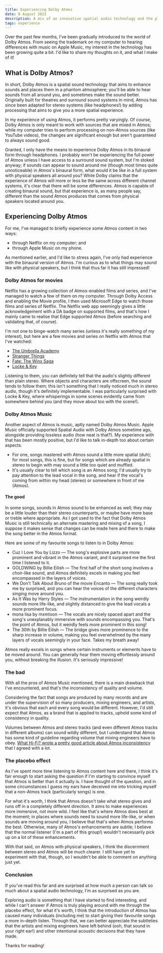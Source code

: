 ```yaml
---
title: Experiencing Dolby Atmos
date: 8 August 2022
description: A mix of an innovative spatial audio technology and the placebo effect makes me have greater appreciation for music.
tags: experience
---
```


Over the past few months, I've been gradually introduced to the world of Dolby Atmos. From seeing the trademark on my computer to hearing differences with music on Apple Music, my interest in the technology has been growing quite a bit. I'd like to share my thoughts on it, and what I make of it!

## What is Dolby Atmos?

In short, Dolby Atmos is a spatial sound technology that aims to enhance sounds and places them in a phantom atmosphere; you'll be able to hear sounds from all around you, and sometimes make the sound better. Originally built for theatres and surround sound systems in mind, Atmos has since been adapted for stereo systems (like headphones!) by adding processing that aims to give you a more spatial experience.

In my experience of using Atmos, it performs pretty varyingly. Of course, Dolby Atmos is only meant to work with sources that are mixed in Atmos; while my computer tries to perform processing on non-Atmos sources (like YouTube videos), the changes are significant enough but aren't guaranteed to always sound good.

Granted, I only have the means to experience Dolby Atmos in its binaural form through headphones. I probably won't be experiencing the full power of Atmos unless I have access to a surround sound system, but I'm stoked anyway; if sounds can appear to sound around me (though most times quite unnoticeable) in Atmos's binaural form, what would it be like in a full system with physical speakers all around you? While Dolby claims that the experience of Atmos will more or less be the same across different channel systems, it's clear that there will be some differences. Atmos is capable of creating binaural sound, but that experience is, as many people say, different than the sound Atmos produces that comes from physical speakers located around you.

## Experiencing Dolby Atmos

For me, I've managed to briefly experience some Atmos content in two ways:

- through Netflix on my computer; and
- through Apple Music on my phone.

As mentioned earlier, and I'd like to stress again, I've only had experience with the binaural version of Atmos. I'm curious as to what things may sound like with physical speakers, but I think that thus far it has still impressed!

### Dolby Atmos for movies

Netflix has a growing collection of Atmos-enabled films and series, and I've managed to watch a few of them on my computer. Through Dolby Access and enabling the Movie profile, I then used Microsoft Edge to watch those films and series of Netflix. The Netflix web app seemingly gives a little acknowledgement with a DA badge on supported films, and that's how I mainly came to realise that Edge supported Atmos (before searching and validating that, of course).

I'm not one to binge-watch many series (unless it's really something of my interest), but here are a few movies and series on Netflix with Atmos that I've watched:

- [The Umbrella Academy](https://www.netflix.com/title/80186863)
- [Stranger Things](https://www.netflix.com/title/80057281)
- [Fate: The Winx Saga](https://www.netflix.com/title/80220679)
- [Locke & Key](https://www.netflix.com/title/80241239)

Listening to them, you can definitely tell that the audio's slightly different than plain stereo. Where objects and characters are offscreen, the sound tends to follow them; this isn't something that I really noticed much in stereo audio, though it's definitely implementable. I was particularly surprised with Locke & Key, where whisperings in some scenes evidently came from somewhere behind you (and they move about too with the scene!).

### Dolby Atmos Music

Another aspect of Atmos is music, aptly named Dolby Atmos Music. Apple Music officially supported Spatial Audio with Dolby Atmos sometime ago, alongside providing lossless audio (how neat is that?). My experience with that has been mostly positive, but I'd like to talk in-depth too about certain aspects.

- For one, songs mastered with Atmos sound a little more spatial (duh); for most songs, this is fine, but for songs which are already spatial in stereo to begin with may sound a little too quiet and muffled.
- It's usually clear to tell which song is an Atmos song; I'd usually try to pay attention to the lead vocal in the song, and hear if the vocal's coming from within my head (stereo) or somewhere in front of me (Atmos).

#### The good

In some songs, sounds in Atmos sound to be enhanced as well; they may be a little louder than their stereo counterparts, or maybe have more base or treble where appropriate. As I got used to the fact that Dolby Atmos Music is still technically an alternate mastering and mixing of a song, I suppose it makes sense that changes can be made here and there to make the song better in the Atmos format.

Here are some of my favourite songs to listen to in Dolby Atmos:

- Cuz I Love You by Lizzo — The song's explosive parts are more prominent and vibrant in the Atmos variant, and it surprised me the first time I listened to it.
- GOLDWING by Billie Eilish — The first half of the short song involves a choir-like sound, and Atmos definitely excels in making you feel encompassed in the layers of voices.
- We Don't Talk About Bruno of the movie Encanto — The song really took me by surprised, and you can hear the voices of the different characters singing move around you.
- As It Was by Harry Styles — The instrumentation in the song weirdly sounds more life-like, and slightly distanced to give the lead vocals a more prominent focus.
- mona lisa by mxmtoon — The vocals are nicely spaced apart and the song's unexplanably immersive with sounds encompassing you. That's the point of Atmos, but it weirdly feels more prominent in this song!
- The 30th by Billie Eilish — The bridge gives more prominence to the sharp increase in volume, making you feel overwhelmed by the many layers of vocals seemingly in your face. Takes my breath away!

Atmos really excels in songs where certain instruments or elements have to be moved around. You can generally hear them moving effortlessly around you, without breaking the illusion. It's seriously impressive!

### The bad

With all the pros of Atmos Music mentioned, there is a main drawback that I've encountered, and that's the inconsistency of quality and volume.

Considering the fact that songs are produced by many records and are under the supervision of so many producers, mixing engineers, and artists, it's obvious that each and every song would be different. However, I'd still expect that Atmos, as a brand that is applied to tracks, uphold some kind of consistency in quality.

Volumes between Atmos and stereo tracks (and even different Atmos tracks in different albums) can sound wildly different, but I understand that Atmos has some kind of guideline regarding volume that mixing engineers have to obey. [What Hi-Fi? wrote a pretty good article about Atmos inconsistency](https://www.whathifi.com/features/why-i-have-a-problem-with-dolby-atmos-music) that I agreed with a lot.

### The placebo effect

As I've spent more time listening to Atmos content here and there, I think it's fair enough to start asking the question if I'm starting to convince myself that Atmos is better than it actually is. I have thought of the question, and in some circumstances I guess my ears have deceived me into tricking myself that a non-Atmos track (particularly songs) is one.

For what it's worth, I think that Atmos doesn't take what stereo gives and runs off in a completely different direction. It aims to make experiences more immersive, not more wild. I feel like that's where Atmos does best at the moment; in places where sounds need to sound more life-like, or when sounds are moving around you, I believe that that's when Atmos performs the best. Otherwise, many of Atmos's enhancements are subtle; I believe that the normal listener (I'm a part of this group!) wouldn't necessarily pick up on a lot of these enhancements.

With that said, on Atmos with physical speakers, I think the discernment between stereo and Atmos will be much clearer. I still have yet to experiment with that, though, so I wouldn't be able to comment on anything just yet.

### Conclusion

If you've read this far and are surprised at how much a person can talk so much about a spatial audio technology, I'm as surprised as you are.

Exploring audio is something that I have started to find interesting, and while I can't answer if Atmos is truly playing around with me through the placebo effect, for what it's worth, I think that the introduction of Atmos has caused many individuals (including me) to start giving their favourite songs a more in-depth listen. Through that, we can better appreciate the subtleties that the artists and mixing engineers have left behind (ooh, that sound in your right ear!) and other intentional acoustic decisions that they have made.

Thanks for reading!

